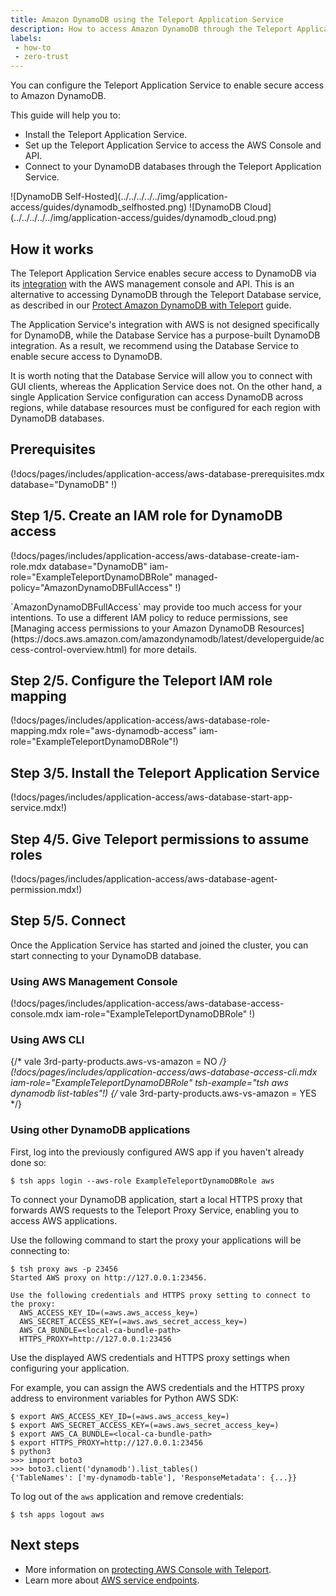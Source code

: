 ```yaml
---
title: Amazon DynamoDB using the Teleport Application Service
description: How to access Amazon DynamoDB through the Teleport Application Service
labels:
 - how-to
 - zero-trust
---
```


You can configure the Teleport Application Service to enable secure access to
Amazon DynamoDB.

This guide will help you to:

- Install the Teleport Application Service.
- Set up the Teleport Application Service to access the AWS Console and API.
- Connect to your DynamoDB databases through the Teleport Application Service.

<Tabs>
<TabItem scope={["oss", "enterprise"]} label="Self-Hosted">
![DynamoDB Self-Hosted](../../../../../img/application-access/guides/dynamodb_selfhosted.png)
</TabItem>
<TabItem scope={["cloud"]} label="Teleport Enterprise Cloud">
![DynamoDB Cloud](../../../../../img/application-access/guides/dynamodb_cloud.png)
</TabItem>

</Tabs>

## How it works

The Teleport Application Service enables secure access to DynamoDB via its
[integration](../cloud-apis/aws-console.mdx) with the AWS management console and
API. This is an alternative to accessing DynamoDB through the Teleport Database
service, as described in our [Protect Amazon DynamoDB with
Teleport](../../database-access/enroll-aws-databases/aws-dynamodb.mdx) guide.

<Admonition type="warning">
The Application Service's integration with AWS is not designed specifically for
DynamoDB, while the Database Service has a purpose-built DynamoDB integration.
As a result, we recommend using the Database Service to enable secure access to
DynamoDB.

It is worth noting that the Database Service will allow you to connect with GUI
clients, whereas the Application Service does not. On the other hand, a single
Application Service configuration can access DynamoDB across regions, while
database resources must be configured for each region with DynamoDB databases.
</Admonition>

## Prerequisites

(!docs/pages/includes/application-access/aws-database-prerequisites.mdx database="DynamoDB" !)

## Step 1/5. Create an IAM role for DynamoDB access

(!docs/pages/includes/application-access/aws-database-create-iam-role.mdx database="DynamoDB" iam-role="ExampleTeleportDynamoDBRole" managed-policy="AmazonDynamoDBFullAccess" !)

<Admonition type="note" title="Apply least-privilege permissions">
`AmazonDynamoDBFullAccess` may provide too much access for your intentions. To
use a different IAM policy to reduce permissions, see [Managing access
permissions to your Amazon DynamoDB
Resources](https://docs.aws.amazon.com/amazondynamodb/latest/developerguide/access-control-overview.html) for more details.
</Admonition>

## Step 2/5. Configure the Teleport IAM role mapping

(!docs/pages/includes/application-access/aws-database-role-mapping.mdx role="aws-dynamodb-access" iam-role="ExampleTeleportDynamoDBRole"!)

## Step 3/5. Install the Teleport Application Service

(!docs/pages/includes/application-access/aws-database-start-app-service.mdx!)

## Step 4/5. Give Teleport permissions to assume roles

(!docs/pages/includes/application-access/aws-database-agent-permission.mdx!)

## Step 5/5. Connect

Once the Application Service has started and joined the cluster, you can start
connecting to your DynamoDB database.

### Using AWS Management Console

(!docs/pages/includes/application-access/aws-database-access-console.mdx iam-role="ExampleTeleportDynamoDBRole" !)

### Using AWS CLI

{/* vale 3rd-party-products.aws-vs-amazon = NO */}
(!docs/pages/includes/application-access/aws-database-access-cli.mdx iam-role="ExampleTeleportDynamoDBRole" tsh-example="tsh aws dynamodb list-tables"!)
{/* vale 3rd-party-products.aws-vs-amazon = YES */}

### Using other DynamoDB applications

First, log into the previously configured AWS app if you haven't already done
so:

```code
$ tsh apps login --aws-role ExampleTeleportDynamoDBRole aws
```

To connect your DynamoDB application, start a local HTTPS proxy that forwards
AWS requests to the Teleport Proxy Service, enabling you to access AWS
applications.

Use the following command to start the proxy your applications will be
connecting to:

```code
$ tsh proxy aws -p 23456
Started AWS proxy on http://127.0.0.1:23456.

Use the following credentials and HTTPS proxy setting to connect to the proxy:
  AWS_ACCESS_KEY_ID=(=aws.aws_access_key=)
  AWS_SECRET_ACCESS_KEY=(=aws.aws_secret_access_key=)
  AWS_CA_BUNDLE=<local-ca-bundle-path>
  HTTPS_PROXY=http://127.0.0.1:23456
```

Use the displayed AWS credentials and HTTPS proxy settings when configuring
your application.

For example, you can assign the AWS credentials and the HTTPS proxy address
to environment variables for Python AWS SDK:

```code
$ export AWS_ACCESS_KEY_ID=(=aws.aws_access_key=)
$ export AWS_SECRET_ACCESS_KEY=(=aws.aws_secret_access_key=)
$ export AWS_CA_BUNDLE=<local-ca-bundle-path>
$ export HTTPS_PROXY=http://127.0.0.1:23456
$ python3
>>> import boto3
>>> boto3.client('dynamodb').list_tables()
{'TableNames': ['my-dynamodb-table'], 'ResponseMetadata': {...}}

```

To log out of the `aws` application and remove credentials:

```code
$ tsh apps logout aws
```

## Next steps
- More information on [protecting AWS Console with Teleport](../../application-access/cloud-apis/aws-console.mdx).
- Learn more about [AWS service endpoints](https://docs.aws.amazon.com/general/latest/gr/rande.html).

